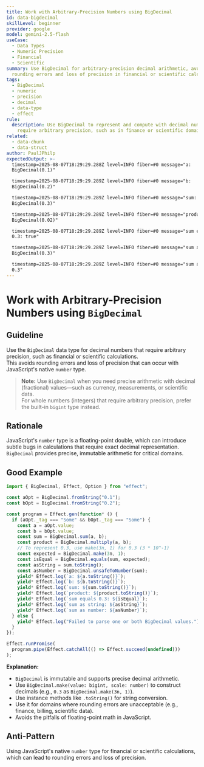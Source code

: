```yaml
---
title: Work with Arbitrary-Precision Numbers using BigDecimal
id: data-bigdecimal
skillLevel: beginner
provider: google
model: gemini-2.5-flash
useCase:
  - Data Types
  - Numeric Precision
  - Financial
  - Scientific
summary: Use BigDecimal for arbitrary-precision decimal arithmetic, avoiding
  rounding errors and loss of precision in financial or scientific calculations.
tags:
  - BigDecimal
  - numeric
  - precision
  - decimal
  - data-type
  - effect
rule:
  description: Use BigDecimal to represent and compute with decimal numbers that
    require arbitrary precision, such as in finance or scientific domains.
related:
  - data-chunk
  - data-struct
author: PaulJPhilp
expectedOutput: >-
  timestamp=2025-08-07T18:29:29.288Z level=INFO fiber=#0 message="a:
  BigDecimal(0.1)"

  timestamp=2025-08-07T18:29:29.289Z level=INFO fiber=#0 message="b:
  BigDecimal(0.2)"

  timestamp=2025-08-07T18:29:29.289Z level=INFO fiber=#0 message="sum:
  BigDecimal(0.3)"

  timestamp=2025-08-07T18:29:29.289Z level=INFO fiber=#0 message="product:
  BigDecimal(0.02)"

  timestamp=2025-08-07T18:29:29.289Z level=INFO fiber=#0 message="sum equals
  0.3: true"

  timestamp=2025-08-07T18:29:29.289Z level=INFO fiber=#0 message="sum as string:
  BigDecimal(0.3)"

  timestamp=2025-08-07T18:29:29.289Z level=INFO fiber=#0 message="sum as number:
  0.3"
---
```


# Work with Arbitrary-Precision Numbers using `BigDecimal`

## Guideline

Use the `BigDecimal` data type for decimal numbers that require arbitrary precision, such as financial or scientific calculations.  
This avoids rounding errors and loss of precision that can occur with JavaScript's native `number` type.

> **Note:**
> Use `BigDecimal` when you need precise arithmetic with decimal (fractional) values—such as currency, measurements, or scientific data.  
> For whole numbers (integers) that require arbitrary precision, prefer the built-in `bigint` type instead.

## Rationale

JavaScript's `number` type is a floating-point double, which can introduce subtle bugs in calculations that require exact decimal representation.  
`BigDecimal` provides precise, immutable arithmetic for critical domains.

## Good Example

```typescript
import { BigDecimal, Effect, Option } from "effect";

const aOpt = BigDecimal.fromString("0.1");
const bOpt = BigDecimal.fromString("0.2");

const program = Effect.gen(function* () {
  if (aOpt._tag === "Some" && bOpt._tag === "Some") {
    const a = aOpt.value;
    const b = bOpt.value;
    const sum = BigDecimal.sum(a, b);
    const product = BigDecimal.multiply(a, b);
    // To represent 0.3, use make(3n, 1) for 0.3 (3 * 10^-1)
    const expected = BigDecimal.make(3n, 1);
    const isEqual = BigDecimal.equals(sum, expected);
    const asString = sum.toString();
    const asNumber = BigDecimal.unsafeToNumber(sum);
    yield* Effect.log(`a: ${a.toString()}`);
    yield* Effect.log(`b: ${b.toString()}`);
    yield* Effect.log(`sum: ${sum.toString()}`);
    yield* Effect.log(`product: ${product.toString()}`);
    yield* Effect.log(`sum equals 0.3: ${isEqual}`);
    yield* Effect.log(`sum as string: ${asString}`);
    yield* Effect.log(`sum as number: ${asNumber}`);
  } else {
    yield* Effect.log("Failed to parse one or both BigDecimal values.");
  }
});

Effect.runPromise(
  program.pipe(Effect.catchAll(() => Effect.succeed(undefined)))
);

```

**Explanation:**  
- `BigDecimal` is immutable and supports precise decimal arithmetic.
- Use `BigDecimal.make(value: bigint, scale: number)` to construct decimals (e.g., `0.3` as `BigDecimal.make(3n, 1)`).
- Use instance methods like `.toString()` for string conversion.
- Use it for domains where rounding errors are unacceptable (e.g., finance, billing, scientific data).
- Avoids the pitfalls of floating-point math in JavaScript.

## Anti-Pattern

Using JavaScript's native `number` type for financial or scientific calculations, which can lead to rounding errors and loss of precision.
